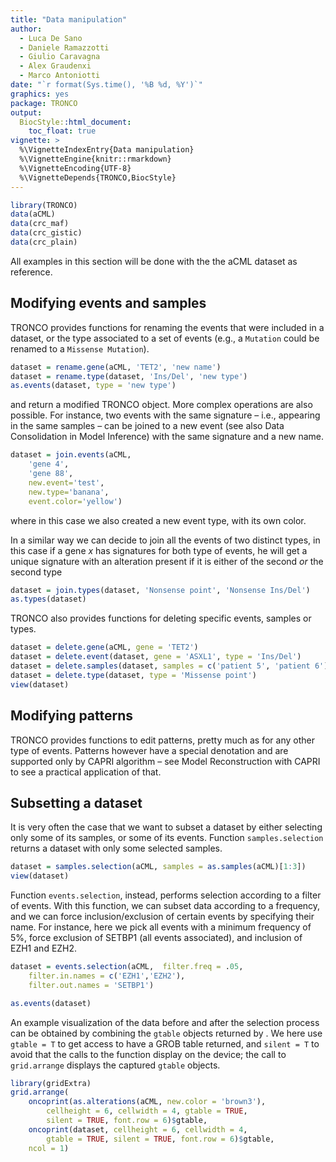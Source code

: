 ```yaml
---
title: "Data manipulation"
author: 
  - Luca De Sano
  - Daniele Ramazzotti
  - Giulio Caravagna
  - Alex Graudenxi
  - Marco Antoniotti
date: "`r format(Sys.time(), '%B %d, %Y')`"
graphics: yes
package: TRONCO
output:
  BiocStyle::html_document:
    toc_float: true
vignette: >
  %\VignetteIndexEntry{Data manipulation}
  %\VignetteEngine{knitr::rmarkdown}
  %\VignetteEncoding{UTF-8}
  %\VignetteDepends{TRONCO,BiocStyle}
---
```



```r
library(TRONCO)
data(aCML)
data(crc_maf)
data(crc_gistic)
data(crc_plain)
```

All examples in this section will be done with the the aCML dataset as reference.

## Modifying events and samples

TRONCO  provides functions for renaming the events that were included in a dataset, or the type associated to a set of events (e.g., a `Mutation` could be renamed to a `Missense Mutation`).


```r
dataset = rename.gene(aCML, 'TET2', 'new name')
dataset = rename.type(dataset, 'Ins/Del', 'new type')
as.events(dataset, type = 'new type')
```


and return a modified TRONCO object. More complex operations are also possible. For instance, two events with the same signature -- i.e., appearing in the same samples -- can be joined to a new event (see also Data Consolidation in Model Inference) with the same signature and a new name.


```r
dataset = join.events(aCML, 
    'gene 4',
    'gene 88',
    new.event='test',
    new.type='banana',
    event.color='yellow')
```

    
where in this case we also created a new event type, with its own color.

In a similar way we can decide to join all the events of two distinct types, in this case if a gene *x* has signatures for both type of events, he will get a unique signature with an alteration present if it is either of the second *or* the second type 

```r
dataset = join.types(dataset, 'Nonsense point', 'Nonsense Ins/Del')
as.types(dataset)
```


TRONCO also provides  functions for deleting specific events, samples or types.


```r
dataset = delete.gene(aCML, gene = 'TET2')
dataset = delete.event(dataset, gene = 'ASXL1', type = 'Ins/Del')
dataset = delete.samples(dataset, samples = c('patient 5', 'patient 6'))
dataset = delete.type(dataset, type = 'Missense point')
view(dataset)
```

    
## Modifying patterns

TRONCO  provides functions to edit patterns,  pretty much as for any other type of events. Patterns however have a special denotation and are supported only by CAPRI algorithm -- see Model Reconstruction with CAPRI to see a practical application of that.


## Subsetting a dataset


It is very often the case that we want to subset a dataset by either selecting only some of its samples, or some of its events. Function `samples.selection` returns a dataset with only some selected samples.


```r
dataset = samples.selection(aCML, samples = as.samples(aCML)[1:3])
view(dataset)
```


Function `events.selection`, instead, performs selection according to a filter of events. With this function, we can subset data according to a frequency, and we can force inclusion/exclusion of certain events by specifying their name. For instance, here we pick all events with a minimum frequency of 5%, force exclusion of SETBP1 (all events associated), and inclusion of EZH1 and EZH2.

```r
dataset = events.selection(aCML,  filter.freq = .05, 
    filter.in.names = c('EZH1','EZH2'), 
    filter.out.names = 'SETBP1')
```
```r
as.events(dataset)
```


An example visualization of the data before and after the selection process can be obtained by combining the `gtable` objects returned by \Rfunction{oncoprint}. We here use `gtable = T` to get access to have a GROB table returned, and `silent = T` to avoid that the calls to the function display on the device; the call to `grid.arrange` displays the captured `gtable` objects.


```r
library(gridExtra)
grid.arrange(
    oncoprint(as.alterations(aCML, new.color = 'brown3'), 
        cellheight = 6, cellwidth = 4, gtable = TRUE,
        silent = TRUE, font.row = 6)$gtable,
    oncoprint(dataset, cellheight = 6, cellwidth = 4,
        gtable = TRUE, silent = TRUE, font.row = 6)$gtable, 
    ncol = 1)
```
